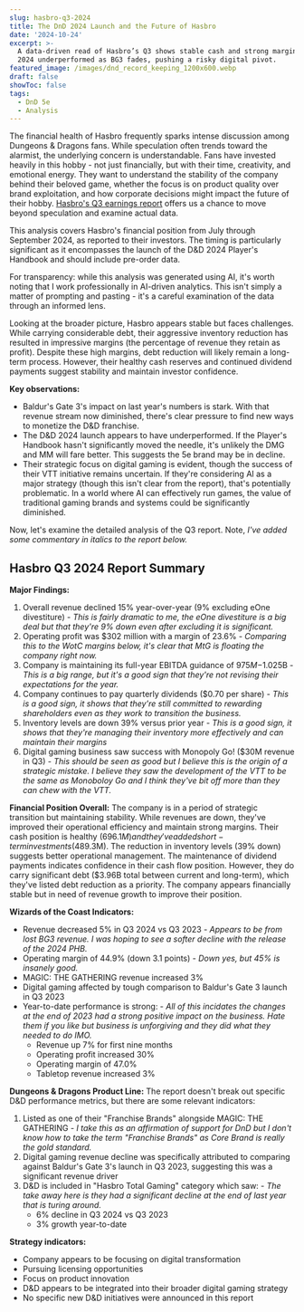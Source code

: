 ```yaml
---
slug: hasbro-q3-2024
title: The DnD 2024 Launch and the Future of Hasbro
date: '2024-10-24'
excerpt: >-
  A data-driven read of Hasbro’s Q3 shows stable cash and strong margins but D&D
  2024 underperformed as BG3 fades, pushing a risky digital pivot.
featured_image: /images/dnd_record_keeping_1200x600.webp
draft: false
showToc: false
tags:
  - DnD 5e
  - Analysis
---
```


The financial health of Hasbro frequently sparks intense discussion among Dungeons & Dragons fans. While speculation often trends toward the alarmist, the underlying concern is understandable. Fans have invested heavily in this hobby - not just financially, but with their time, creativity, and emotional energy. They want to understand the stability of the company behind their beloved game, whether the focus is on product quality over brand exploitation, and how corporate decisions might impact the future of their hobby. [Hasbro's Q3 earnings report](https://investor.hasbro.com/news-releases/news-release-details/hasbro-reports-third-quarter-2024-financial-results) offers us a chance to move beyond speculation and examine actual data.

This analysis covers Hasbro's financial position from July through September 2024, as reported to their investors. The timing is particularly significant as it encompasses the launch of the D&D 2024 Player's Handbook and should include pre-order data. 

For transparency: while this analysis was generated using AI, it's worth noting that I work professionally in AI-driven analytics. This isn't simply a matter of prompting and pasting - it's a careful examination of the data through an informed lens.

Looking at the broader picture, Hasbro appears stable but faces challenges. While carrying considerable debt, their aggressive inventory reduction has resulted in impressive margins (the percentage of revenue they retain as profit). Despite these high margins, debt reduction will likely remain a long-term process. However, their healthy cash reserves and continued dividend payments suggest stability and maintain investor confidence.

**Key observations:**
* Baldur's Gate 3's impact on last year's numbers is stark. With that revenue stream now diminished, there's clear pressure to find new ways to monetize the D&D franchise.
* The D&D 2024 launch appears to have underperformed. If the Player's Handbook hasn't significantly moved the needle, it's unlikely the DMG and MM will fare better. This suggests the 5e brand may be in decline.
* Their strategic focus on digital gaming is evident, though the success of their VTT initiative remains uncertain. If they're considering AI as a major strategy (though this isn't clear from the report), that's potentially problematic. In a world where AI can effectively run games, the value of traditional gaming brands and systems could be significantly diminished.

Now, let's examine the detailed analysis of the Q3 report.  Note, *I've added some commentary in italics to the report below.*

## Hasbro Q3 2024 Report Summary

**Major Findings:**
1. Overall revenue declined 15% year-over-year (9% excluding eOne divestiture) - *This is fairly dramatic to me, the eOne divestiture is a big deal but that they're 9% down even after excluding it is significant.*
2. Operating profit was $302 million with a margin of 23.6% - *Comparing this to the WotC margins below, it's clear that MtG is floating the company right now.*
3. Company is maintaining its full-year EBITDA guidance of $975M-$1.025B - *This is a big range, but it's a good sign that they're not revising their expectations for the year.*
4. Company continues to pay quarterly dividends ($0.70 per share) - *This is a good sign, it shows that they're still committed to rewarding shareholders even as they work to transition the business.*
5. Inventory levels are down 39% versus prior year - *This is a good sign, it shows that they're managing their inventory more effectively and can maintain their margins*
6. Digital gaming business saw success with Monopoly Go! ($30M revenue in Q3) - *This should be seen as good but I believe this is the origin of a strategic mistake.  I believe they saw the development of the VTT to be the same as Monoboloy Go and I think they've bit off more than they can chew with the VTT.*

**Financial Position Overall:**
The company is in a period of strategic transition but maintaining stability. While revenues are down, they've improved their operational efficiency and maintain strong margins. Their cash position is healthy ($696.1M) and they've added short-term investments ($489.3M). The reduction in inventory levels (39% down) suggests better operational management. The maintenance of dividend payments indicates confidence in their cash flow position. However, they do carry significant debt ($3.96B total between current and long-term), which they've listed debt reduction as a priority. The company appears financially stable but in need of revenue growth to improve their position.

**Wizards of the Coast Indicators:**
- Revenue decreased 5% in Q3 2024 vs Q3 2023 - *Appears to be from lost BG3 revenue. I was hoping to see a softer decline with the release of the 2024 PHB.*
- Operating margin of 44.9% (down 3.1 points) - *Down yes, but 45% is insanely good.*
- MAGIC: THE GATHERING revenue increased 3%
- Digital gaming affected by tough comparison to Baldur's Gate 3 launch in Q3 2023
- Year-to-date performance is strong: - *All of this incidates the changes at the end of 2023 had a strong positive impact on the business. Hate them if you like but business is unforgiving and they did what they needed to do IMO.*
  * Revenue up 7% for first nine months
  * Operating profit increased 30%
  * Operating margin of 47.0%
  * Tabletop revenue increased 3%

**Dungeons & Dragons Product Line:**
The report doesn't break out specific D&D performance metrics, but there are some relevant indicators:
1. Listed as one of their "Franchise Brands" alongside MAGIC: THE GATHERING - *I take this as an affirmation of support for DnD but I don't know how to take the term "Franchise Brands" as Core Brand is really the gold standard.*
2. Digital gaming revenue decline was specifically attributed to comparing against Baldur's Gate 3's launch in Q3 2023, suggesting this was a significant revenue driver
3. D&D is included in "Hasbro Total Gaming" category which saw: - *The take away here is they had a significant decline at the end of last year that is turing around.*
   - 6% decline in Q3 2024 vs Q3 2023
   - 3% growth year-to-date

**Strategy indicators:**
- Company appears to be focusing on digital transformation
- Pursuing licensing opportunities
- Focus on product innovation
- D&D appears to be integrated into their broader digital gaming strategy
- No specific new D&D initiatives were announced in this report
